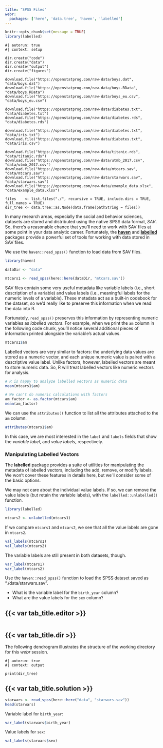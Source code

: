 ```yaml
---
title: "SPSS Files"
webr:
  packages: ['here', 'data.tree', 'haven', 'labelled']
---
```


```r
knitr::opts_chunk$set(message = TRUE)
library(labelled)
```

```webr-r
#| autorun: true
#| context: setup

dir.create("code")
dir.create("data")
dir.create("output")
dir.create("figures")

download.file("https://openstatprog.com/raw-data/boys.dat", "data/boys.dat")
download.file("https://openstatprog.com/raw-data/boys.RData", "data/boys.RData")
download.file("https://openstatprog.com/raw-data/boys_eu.csv", "data/boys_eu.csv")

download.file("https://openstatprog.com/raw-data/diabetes.txt", "data/diabetes.txt")
download.file("https://openstatprog.com/raw-data/diabetes.rds", "data/diabetes.rds")

download.file("https://openstatprog.com/raw-data/diabetes.txt", "data/iris.txt")
download.file("https://openstatprog.com/raw-data/diabetes.txt", "data/iris.csv")

download.file("https://openstatprog.com/raw-data/titanic.rds", "data/titanic.rds")
download.file("https://openstatprog.com/raw-data/utmb_2017.csv", "data/utmb_2017.csv")
download.file("https://openstatprog.com/raw-data/mtcars.sav", "data/mtcars.sav")
download.file("https://openstatprog.com/raw-data/starwars.sav", "data/starwars.sav")
download.file("https://openstatprog.com/raw-data/example_data.xlsx", "data/example_data.xlsx")

files    <- list.files("./", recursive = TRUE, include.dirs = TRUE, full.names = TRUE)
dir_tree <- data.tree::as.Node(data.frame(pathString = files))
```

In many research areas, especially the social and behavior sciences, datasets are stored and distributed using the
native SPSS data format, *SAV*. So, there's a reasonable chance that you'll need to work with SAV files at some point in
your data analytic career. Fortunately, the [**haven**][haven] and [**labelled**][labelled] packages provide a powerful
set of tools for working with data stored in SAV files.

We use the `haven::read_spss()` function to load data from SAV files.

```r
library(haven)

dataDir <- "data"

mtcars1 <- read_spss(here::here(dataDir, "mtcars.sav"))
```

SAV files contain some very useful metadata like variable labels (i.e., short description of a variable) and
value labels (i.e., meaningful labels for the numeric levels of a variable). These metadata act as a built-in codebook
for the dataset, so we'd really like to preserve this information when we read the data into R.

Fortunately, `read_spss()` preserves this information by representing numeric variables as *labelled vectors*. For
example, when we print the `am` column in the following code chunk, you'll notice several additional pieces of
information printed alongside the variable's actual values.

```r
mtcars1$am
```

Labelled vectors are very similar to factors: the underlying data values are stored as a numeric vector, and each unique
numeric value is paired with a descriptive value label. Unlike factors, however, labelled vectors are meant to store
numeric data. So, R will treat labelled vectors like numeric vectors for analysis.

```r
# R is happy to analyze labelled vectors as numeric data
mean(mtcars1$am)

# We can't do numeric calculations with factors
am_factor <- as.factor(mtcars$am)
mean(am_factor)
```

We can use the `attributes()` function to list all the attributes attached to the `am` column.

```r
attributes(mtcars1$am)
```

In this case, we are most interested in the `label` and `labels` fields that show the *variable label*, and *value
labels*, respectively.

### Manipulating Labelled Vectors

The **labelled** package provides a suite of utilities for manipulating the metadata of labelled vectors, including the
add, remove, or modify labels. We won't cover these features in details here, but we'll consider some of the basic
options.

We may not care about the individual value labels. If so, we can remove the value labels (but retain the variable
labels), with the `labelled::unlabelled()` function.

```r
library(labelled)

mtcars2 <- unlabelled(mtcars1)
```

If we compare `mtcars1` and `mtcars2`, we see that all the value labels are gone in `mtcars2`.

```r
val_labels(mtcars1)
val_labels(mtcars2)
```

The variable labels are still present in both datasets, though.

```r
var_label(mtcars1)
var_label(mtcars2)
```

::: practice

Use the `haven::read_spss()` function to load the SPSS dataset saved as "./data/starwars.sav".

- What is the variable label for the `birth_year` column?
- What are the value labels for the `sex` column?

:::: {.panel-tabset}

## {{< var tab_title.editor >}}

```webr-r
```

## {{< var tab_title.dir >}}

The following dendrogram illustrates the structure of the working directory for this *webr* session.

```webr-r
#| autorun: true
#| context: output

print(dir_tree)
```

## {{< var tab_title.solution >}}

```r
starwars <- read_spss(here::here("data", "starwars.sav"))
head(starwars)
```

Variable label for `birth_year`:

```r
var_label(starwars$birth_year)
```

Value labels for `sex`:

```r
val_labels(starwars$sex)
```
::::

:::

[haven]: https://haven.tidyverse.org/
[labelled]: https://larmarange.github.io/labelled/index.html
